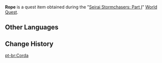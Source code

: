 {{Item Infobox
|id           = 101573
|image        = Item Ropes.png
|type         = Quest Items
|source1      = Obtained during [[Seirai Stormchasers: Part I]]
|description  = Rope obtained from the [[Treasure Hoarders]] camp. Can be used for repairs.
}}
'''Rope''' is a quest item obtained during the "[[Seirai Stormchasers: Part I]]" [[World Quest]].

==Other Languages==
{{Other Languages
|default_hidden = 1
|en      = Rope
|zhs     = 绳子
|zhs_rm  = Shéngzi
|zht     = 繩子
|zht_rm  = Shéngzi
|ja      = ロープ
|ja_rm   = Roopu
|ko      = 밧줄
|ko_rm   = Batjul
|es      = Cuerda
|fr      = Corde
|ru      = Верёвка
|th      = เชือก
|th_rm   = Chueak
|vi      = Dây Thừng
|de      = Seil
|id      = Tali
|pt      = Corda
|tr      = İp
|it      = Corda
}}

==Change History==
{{Change History|2.1}}

[[pt-br:Corda]]